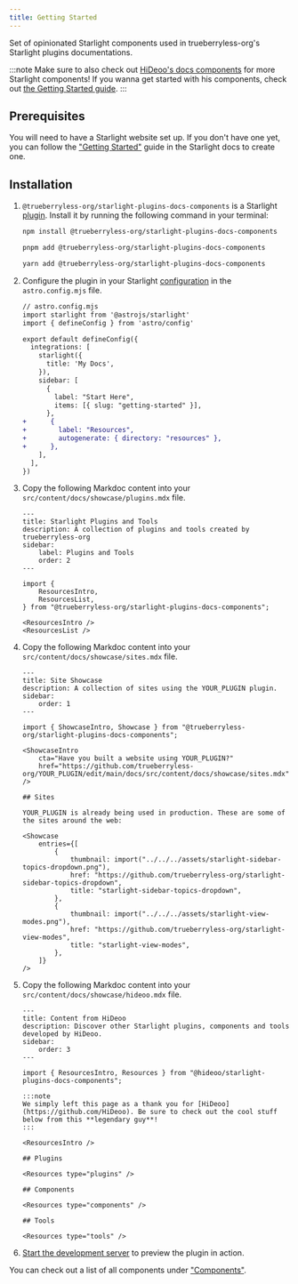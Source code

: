 ```yaml
---
title: Getting Started
---
```


Set of opinionated Starlight components used in trueberryless-org&#39;s Starlight plugins documentations.

:::note
Make sure to also check out [HiDeoo's docs components](https://github.com/HiDeoo/starlight-plugins-docs-components) for more Starlight components! If you wanna get started with his components, check out [the Getting Started guide](/add-hideoo).
:::

## Prerequisites

You will need to have a Starlight website set up.
If you don't have one yet, you can follow the ["Getting Started"](https://starlight.astro.build/getting-started) guide in the Starlight docs to create one.

## Installation


<Steps>

1. `@trueberryless-org/starlight-plugins-docs-components` is a Starlight [plugin](https://starlight.astro.build/reference/plugins/). Install it by running the following command in your terminal:

    <Tabs syncKey="pkg">

    <TabItem label="npm">

    ```sh
    npm install @trueberryless-org/starlight-plugins-docs-components
    ```

    </TabItem>

    <TabItem label="pnpm">

    ```sh
    pnpm add @trueberryless-org/starlight-plugins-docs-components
    ```

    </TabItem>

    <TabItem label="Yarn">

    ```sh
    yarn add @trueberryless-org/starlight-plugins-docs-components
    ```

    </TabItem>

    </Tabs>

2. Configure the plugin in your Starlight [configuration](https://starlight.astro.build/reference/configuration/#plugins) in the `astro.config.mjs` file.

    ```diff lang="js"
    // astro.config.mjs
    import starlight from '@astrojs/starlight'
    import { defineConfig } from 'astro/config'

    export default defineConfig({
      integrations: [
        starlight({
          title: 'My Docs',
        }),
        sidebar: [
          {
            label: "Start Here",
            items: [{ slug: "getting-started" }],
          },
    +      {
    +        label: "Resources",
    +        autogenerate: { directory: "resources" },
    +      },
        ],
      ],
    })
    ```

3. Copy the following Markdoc content into your `src/content/docs/showcase/plugins.mdx` file.

    ```astro title="resources/plugins.mdx"
    ---
    title: Starlight Plugins and Tools
    description: A collection of plugins and tools created by trueberryless-org
    sidebar:
        label: Plugins and Tools
        order: 2
    ---

    import {
        ResourcesIntro,
        ResourcesList,
    } from "@trueberryless-org/starlight-plugins-docs-components";

    <ResourcesIntro />
    <ResourcesList />
    ```

4. Copy the following Markdoc content into your `src/content/docs/showcase/sites.mdx` file.

    ```astro title="resources/sites.mdx"
    ---
    title: Site Showcase
    description: A collection of sites using the YOUR_PLUGIN plugin.
    sidebar:
        order: 1
    ---

    import { ShowcaseIntro, Showcase } from "@trueberryless-org/starlight-plugins-docs-components";

    <ShowcaseIntro
        cta="Have you built a website using YOUR_PLUGIN?"
        href="https://github.com/trueberryless-org/YOUR_PLUGIN/edit/main/docs/src/content/docs/showcase/sites.mdx"
    />

    ## Sites

    YOUR_PLUGIN is already being used in production. These are some of the sites around the web:

    <Showcase
        entries={[
            {
                thumbnail: import("../../../assets/starlight-sidebar-topics-dropdown.png"),
                href: "https://github.com/trueberryless-org/starlight-sidebar-topics-dropdown",
                title: "starlight-sidebar-topics-dropdown",
            },
            {
                thumbnail: import("../../../assets/starlight-view-modes.png"),
                href: "https://github.com/trueberryless-org/starlight-view-modes",
                title: "starlight-view-modes",
            },
        ]}
    />
    ```

5. Copy the following Markdoc content into your `src/content/docs/showcase/hideoo.mdx` file.

    ```astro title="resources/hideoo.mdx"
    ---
    title: Content from HiDeoo
    description: Discover other Starlight plugins, components and tools developed by HiDeoo.
    sidebar:
        order: 3
    ---

    import { ResourcesIntro, Resources } from "@hideoo/starlight-plugins-docs-components";

    :::note
    We simply left this page as a thank you for [HiDeoo](https://github.com/HiDeoo). Be sure to check out the cool stuff below from this **legendary guy**!
    :::

    <ResourcesIntro />

    ## Plugins

    <Resources type="plugins" />

    ## Components

    <Resources type="components" />

    ## Tools

    <Resources type="tools" />
    ```

6. [Start the development server](https://starlight.astro.build/getting-started/#start-the-development-server) to preview the plugin in action.

</Steps>

You can check out a list of all components under ["Components"](/components).
